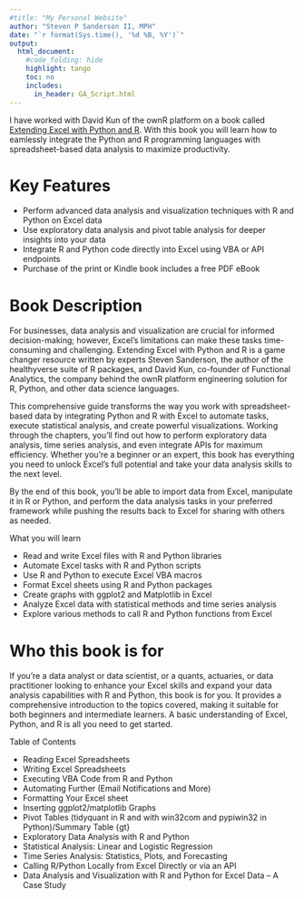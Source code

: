 ```yaml
---
#title: "My Personal Website"
author: "Steven P Sanderson II, MPH"
date: "`r format(Sys.time(), '%d %B, %Y')`"
output:
  html_document:
    #code_folding: hide
    highlight: tango
    toc: no
    includes:
      in_header: GA_Script.html
---
```


I have worked with David Kun of the ownR platform on a book called [Extending Excel with Python and R](https://www.amazon.com/dp/1804610690/ref=tsm_1_fb_lk). With this book you will learn how to eamlessly integrate the Python and R programming languages with spreadsheet-based data analysis to maximize productivity.

# Key Features

*    Perform advanced data analysis and visualization techniques with R and Python on Excel data
*    Use exploratory data analysis and pivot table analysis for deeper insights into your data
*    Integrate R and Python code directly into Excel using VBA or API endpoints
*    Purchase of the print or Kindle book includes a free PDF eBook

# Book Description

For businesses, data analysis and visualization are crucial for informed decision-making; however, Excel’s limitations can make these tasks time-consuming and challenging. Extending Excel with Python and R is a game changer resource written by experts Steven Sanderson, the author of the healthyverse suite of R packages, and David Kun, co-founder of Functional Analytics, the company behind the ownR platform engineering solution for R, Python, and other data science languages.

This comprehensive guide transforms the way you work with spreadsheet-based data by integrating Python and R with Excel to automate tasks, execute statistical analysis, and create powerful visualizations. Working through the chapters, you’ll find out how to perform exploratory data analysis, time series analysis, and even integrate APIs for maximum efficiency. Whether you're a beginner or an expert, this book has everything you need to unlock Excel's full potential and take your data analysis skills to the next level.

By the end of this book, you’ll be able to import data from Excel, manipulate it in R or Python, and perform the data analysis tasks in your preferred framework while pushing the results back to Excel for sharing with others as needed.

What you will learn

*    Read and write Excel files with R and Python libraries
*    Automate Excel tasks with R and Python scripts
*    Use R and Python to execute Excel VBA macros
*    Format Excel sheets using R and Python packages
*    Create graphs with ggplot2 and Matplotlib in Excel
*    Analyze Excel data with statistical methods and time series analysis
*    Explore various methods to call R and Python functions from Excel

# Who this book is for

If you’re a data analyst or data scientist, or a quants, actuaries, or data practitioner looking to enhance your Excel skills and expand your data analysis capabilities with R and Python, this book is for you. It provides a comprehensive introduction to the topics covered, making it suitable for both beginners and intermediate learners. A basic understanding of Excel, Python, and R is all you need to get started.

Table of Contents

*    Reading Excel Spreadsheets
*    Writing Excel Spreadsheets
*    Executing VBA Code from R and Python
*    Automating Further (Email Notifications and More)
*    Formatting Your Excel sheet
*    Inserting ggplot2/matplotlib Graphs
*    Pivot Tables (tidyquant in R and with win32com and pypiwin32 in Python)/Summary Table {gt}
*    Exploratory Data Analysis with R and Python
*    Statistical Analysis: Linear and Logistic Regression
*    Time Series Analysis: Statistics, Plots, and Forecasting
*    Calling R/Python Locally from Excel Directly or via an API
*    Data Analysis and Visualization with R and Python for Excel Data – A Case Study
